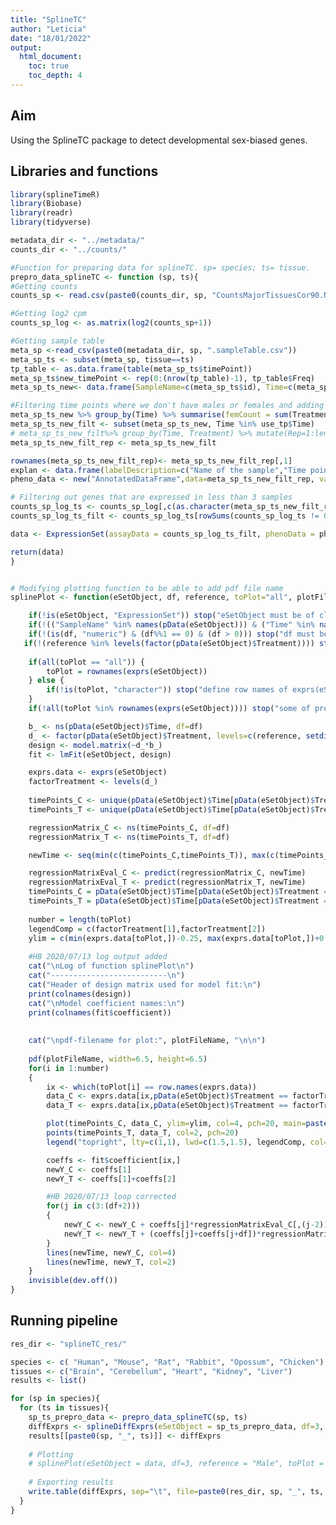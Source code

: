 ```yaml
---
title: "SplineTC"
author: "Leticia"
date: "18/01/2022"
output:
  html_document: 
    toc: true
    toc_depth: 4
---
```

## Aim

Using the SplineTC package to detect developmental sex-biased genes.

## Libraries and functions 

```r
library(splineTimeR)
library(Biobase)
library(readr)
library(tidyverse)

metadata_dir <- "../metadata/"
counts_dir <- "../counts/"

#Function for preparing data for splineTC. sp= species; ts= tissue.
prepro_data_splineTC <- function (sp, ts){
#Getting counts
counts_sp <- read.csv(paste0(counts_dir, sp, "CountsMajorTissuesCor90.Norm.txt"), row.names=1, sep="")

#Getting log2 cpm
counts_sp_log <- as.matrix(log2(counts_sp+1))

#Getting sample table
meta_sp <-read_csv(paste0(metadata_dir, sp, ".sampleTable.csv"))
meta_sp_ts <- subset(meta_sp, tissue==ts)
tp_table <- as.data.frame(table(meta_sp_ts$timePoint))
meta_sp_ts$new_timePoint <- rep(0:(nrow(tp_table)-1), tp_table$Freq)
meta_sp_ts_new<- data.frame(SampleName=c(meta_sp_ts$id), Time=c(meta_sp_ts$new_timePoint), Treatment=c(meta_sp_ts$sex))

#Filtering time points where we don't have males or females and adding numbers to the replicates
meta_sp_ts_new %>% group_by(Time) %>% summarise(femCount = sum(Treatment == "Female"), maleCount = sum(Treatment == "Male"))%>% filter(femCount != 0 & maleCount != 0)%>% dplyr::select(Time)->use_tp
meta_sp_ts_new_filt <- subset(meta_sp_ts_new, Time %in% use_tp$Time)
# meta_sp_ts_new_filt%>% group_by(Time, Treatment) %>% mutate(Rep=1:length(Treatment))%>% as.data.frame() -> meta_sp_ts_new_filt_rep
meta_sp_ts_new_filt_rep <- meta_sp_ts_new_filt

rownames(meta_sp_ts_new_filt_rep)<- meta_sp_ts_new_filt_rep[,1]
explan <- data.frame(labelDescription=c("Name of the sample","Time point","Sex", "Rep"),row.names=c("SampleName", "Time", "Treatment"))
pheno_data <- new("AnnotatedDataFrame",data=meta_sp_ts_new_filt_rep, varMetadata=explan)

# Filtering out genes that are expressed in less than 3 samples
counts_sp_log_ts <- counts_sp_log[,c(as.character(meta_sp_ts_new_filt_rep$SampleName))]
counts_sp_log_ts_filt <- counts_sp_log_ts[rowSums(counts_sp_log_ts != 0) > 2, ]

data <- ExpressionSet(assayData = counts_sp_log_ts_filt, phenoData = pheno_data)

return(data)
}


# Modifying plotting function to be able to add pdf file name
splinePlot <- function(eSetObject, df, reference, toPlot="all", plotFileName) {

	if(!is(eSetObject, "ExpressionSet")) stop("eSetObject must be of class ExpressionSet")
	if(!(("SampleName" %in% names(pData(eSetObject))) & ("Time" %in% names(pData(eSetObject))) & ("Treatment" %in% names(pData(eSetObject))))) stop("eSetObject has to include SampleName, Time and Treatment columns in phenotypic data")
	if(!(is(df, "numeric") & (df%%1 == 0) & (df > 0))) stop("df must be integer > 0")
   if(!(reference %in% levels(factor(pData(eSetObject)$Treatment)))) stop("define valid reference group")
   
	if(all(toPlot == "all")) {
		toPlot = rownames(exprs(eSetObject))
	} else {
		if(!is(toPlot, "character")) stop("define row names of exprs(eSetObject) to plot")
	}
	if(!all(toPlot %in% rownames(exprs(eSetObject)))) stop("some of provided names for plotting are not included in eSetObject")

	b_ <- ns(pData(eSetObject)$Time, df=df)
	d_ <- factor(pData(eSetObject)$Treatment, levels=c(reference, setdiff(levels(factor(pData(eSetObject)$Treatment)), reference)))
	design <- model.matrix(~d_*b_)
	fit <- lmFit(eSetObject, design)

	exprs.data <- exprs(eSetObject)
	factorTreatment <- levels(d_)
	
	timePoints_C <- unique(pData(eSetObject)$Time[pData(eSetObject)$Treatment == factorTreatment[1]])
	timePoints_T <- unique(pData(eSetObject)$Time[pData(eSetObject)$Treatment == factorTreatment[2]])

	regressionMatrix_C <- ns(timePoints_C, df=df)  
	regressionMatrix_T <- ns(timePoints_T, df=df)  

	newTime <- seq(min(c(timePoints_C,timePoints_T)), max(c(timePoints_C,timePoints_T)), length.out=101)

	regressionMatrixEval_C <- predict(regressionMatrix_C, newTime) 
	regressionMatrixEval_T <- predict(regressionMatrix_T, newTime)
	timePoints_C = pData(eSetObject)$Time[pData(eSetObject)$Treatment == factorTreatment[1]]
	timePoints_T = pData(eSetObject)$Time[pData(eSetObject)$Treatment == factorTreatment[2]]
	
	number = length(toPlot)
	legendComp = c(factorTreatment[1],factorTreatment[2])
	ylim = c(min(exprs.data[toPlot,])-0.25, max(exprs.data[toPlot,])+0.25)
	
	#HB 2020/07/13 log output added
	cat("\nLog of function splinePlot\n")
	cat("--------------------------\n")
	cat("Header of design matrix used for model fit:\n")
	print(colnames(design))
	cat("\nModel coefficient names:\n")
	print(colnames(fit$coefficient))
	
	
	cat("\npdf-filename for plot:", plotFileName, "\n\n")
	
	pdf(plotFileName, width=6.5, height=6.5)
	for(i in 1:number)
	{
		ix <- which(toPlot[i] == row.names(exprs.data))
		data_C <- exprs.data[ix,pData(eSetObject)$Treatment == factorTreatment[1]]
		data_T <- exprs.data[ix,pData(eSetObject)$Treatment == factorTreatment[2]]

		plot(timePoints_C, data_C, ylim=ylim, col=4, pch=20, main=paste(toPlot[i], sep="\n"), xlab="time", ylab="expression")
		points(timePoints_T, data_T, col=2, pch=20)
		legend("topright", lty=c(1,1), lwd=c(1.5,1.5), legendComp, col=c(4,2))

		coeffs <- fit$coefficient[ix,]
		newY_C <- coeffs[1]
		newY_T <- coeffs[1]+coeffs[2]

		#HB 2020/07/13 loop corrected
		for(j in c(3:(df+2)))
		{
			newY_C <- newY_C + coeffs[j]*regressionMatrixEval_C[,(j-2)]
			newY_T <- newY_T + (coeffs[j]+coeffs[j+df])*regressionMatrixEval_T[,(j-2)]
		}
		lines(newTime, newY_C, col=4)
		lines(newTime, newY_T, col=2)
	}
	invisible(dev.off())
}
```

## Running pipeline

```r
res_dir <- "splineTC_res/"

species <- c( "Human", "Mouse", "Rat", "Rabbit", "Opossum", "Chicken")
tissues <- c("Brain", "Cerebellum", "Heart", "Kidney", "Liver")
results <- list()

for (sp in species){
  for (ts in tissues){
    sp_ts_prepro_data <- prepro_data_splineTC(sp, ts)
    diffExprs <- splineDiffExprs(eSetObject = sp_ts_prepro_data, df=3, cutoff.adj.pVal = 0.05, reference="Female", intercept = TRUE)
    results[[paste0(sp, "_", ts)]] <- diffExprs
    
    # Plotting
    # splinePlot(eSetObject = data, df=3, reference = "Male", toPlot = rownames(diffExprs[diffExprs$adj.P.Val<0.05,]), plotFileName= paste0(res_dir, sp, "_", ts))
    
    # Exporting results
    write.table(diffExprs, sep="\t", file=paste0(res_dir, sp, "_", ts, ".txt"), quote=FALSE)
  }
}
```
